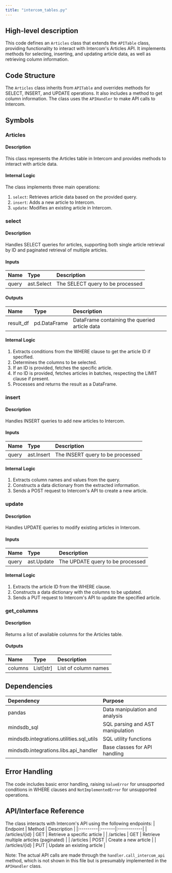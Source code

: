 ```yaml
---
title: "intercom_tables.py"
---
```


## High-level description
This code defines an `Articles` class that extends the `APITable` class, providing functionality to interact with Intercom's Articles API. It implements methods for selecting, inserting, and updating article data, as well as retrieving column information.

## Code Structure
The `Articles` class inherits from `APITable` and overrides methods for SELECT, INSERT, and UPDATE operations. It also includes a method to get column information. The class uses the `APIHandler` to make API calls to Intercom.

## Symbols

### Articles
#### Description
This class represents the Articles table in Intercom and provides methods to interact with article data.

#### Internal Logic
The class implements three main operations:
1. `select`: Retrieves article data based on the provided query.
2. `insert`: Adds a new article to Intercom.
3. `update`: Modifies an existing article in Intercom.

### select
#### Description
Handles SELECT queries for articles, supporting both single article retrieval by ID and paginated retrieval of multiple articles.

#### Inputs
| Name | Type | Description |
|:-----|:-----|:------------|
| query | ast.Select | The SELECT query to be processed |

#### Outputs
| Name | Type | Description |
|:-----|:-----|:------------|
| result_df | pd.DataFrame | DataFrame containing the queried article data |

#### Internal Logic
1. Extracts conditions from the WHERE clause to get the article ID if specified.
2. Determines the columns to be selected.
3. If an ID is provided, fetches the specific article.
4. If no ID is provided, fetches articles in batches, respecting the LIMIT clause if present.
5. Processes and returns the result as a DataFrame.

### insert
#### Description
Handles INSERT queries to add new articles to Intercom.

#### Inputs
| Name | Type | Description |
|:-----|:-----|:------------|
| query | ast.Insert | The INSERT query to be processed |

#### Internal Logic
1. Extracts column names and values from the query.
2. Constructs a data dictionary from the extracted information.
3. Sends a POST request to Intercom's API to create a new article.

### update
#### Description
Handles UPDATE queries to modify existing articles in Intercom.

#### Inputs
| Name | Type | Description |
|:-----|:-----|:------------|
| query | ast.Update | The UPDATE query to be processed |

#### Internal Logic
1. Extracts the article ID from the WHERE clause.
2. Constructs a data dictionary with the columns to be updated.
3. Sends a PUT request to Intercom's API to update the specified article.

### get_columns
#### Description
Returns a list of available columns for the Articles table.

#### Outputs
| Name | Type | Description |
|:-----|:-----|:------------|
| columns | List[str] | List of column names |

## Dependencies
| Dependency | Purpose |
|:-----------|:--------|
| pandas | Data manipulation and analysis |
| mindsdb_sql | SQL parsing and AST manipulation |
| mindsdb.integrations.utilities.sql_utils | SQL utility functions |
| mindsdb.integrations.libs.api_handler | Base classes for API handling |

## Error Handling
The code includes basic error handling, raising `ValueError` for unsupported conditions in WHERE clauses and `NotImplementedError` for unsupported operations.

## API/Interface Reference
The class interacts with Intercom's API using the following endpoints:
| Endpoint | Method | Description |
|:---------|:-------|:------------|
| /articles/{id} | GET | Retrieve a specific article |
| /articles | GET | Retrieve multiple articles (paginated) |
| /articles | POST | Create a new article |
| /articles/{id} | PUT | Update an existing article |

Note: The actual API calls are made through the `handler.call_intercom_api` method, which is not shown in this file but is presumably implemented in the `APIHandler` class.